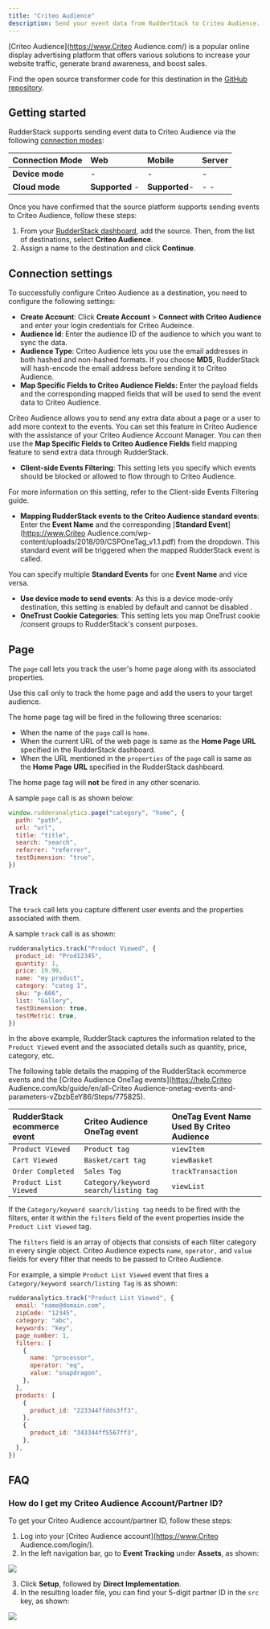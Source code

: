 ```yaml
---
title: "Criteo Audience"
description: Send your event data from RudderStack to Criteo Audience.
---
```


[Criteo Audience](https://www.Criteo Audience.com/) is a popular online display advertising platform that offers various solutions to increase your website traffic, generate brand awareness, and boost sales.

Find the open source transformer code for this destination in the <a href="https://github.com/rudderlabs/rudder-transformer/tree/master/src/v0/destinations/Criteo Audience_audience">GitHub repository</a>.

## Getting started

RudderStack supports sending event data to Criteo Audience via the following <a href="https://rudderstack.com/docs/rudderstack-cloud/rudderstack-connection-modes/">connection modes</a>:

| Connection Mode | Web       | Mobile | Server |
| :------------------ | :------------ | :--------- | :--------- |
| **Device mode**     | - | -          | -          |
| **Cloud mode**      | **Supported**  -  | **Supported**-  | - -  |


Once you have confirmed that the source platform supports sending events to Criteo Audience, follow these steps:

1. From your [RudderStack dashboard](https://app.rudderstack.com/), add the source. Then, from the list of destinations, select **Criteo Audience**.
2. Assign a name to the destination and click **Continue**.

## Connection settings

To successfully configure Criteo Audience as a destination, you need to configure the following settings:

- **Create Account**: Click **Create Account** > **Connect with Criteo Audience** and enter your login credentials for Criteo Audeince.
- **Audience Id**: Enter the audience ID of the audience to which you want to sync the data.
- **Audience Type**: Criteo Audience lets you use the email addresses in both hashed and non-hashed formats. If you choose **MD5**, RudderStack will hash-encode the email address before sending it to Criteo Audience.
- **Map Specific Fields to Criteo Audience Fields:** Enter the payload fields and the corresponding mapped fields that will be used to send the event data to Criteo Audience.

<div class="infoBlock">
Criteo Audience allows you to send any extra data about a page or a user to add more context to the events. You can set this feature in Criteo Audience with the assistance of your Criteo Audience Account Manager. You can then use the <strong>Map Specific Fields to Criteo Audience Fields</strong> field mapping feature to send extra data through RudderStack.
</div>

- **Client-side Events Filtering**: This setting lets you specify which events should be blocked or allowed to flow through to Criteo Audience.

<div class="infoBlock">
For more information on this setting, refer to the <Link to="/sources/event-streams/sdks/event-filtering/">Client-side Events Filtering</Link> guide.
</div>

- **Mapping RudderStack events to the Criteo Audience standard events**: Enter the **Event Name** and the corresponding [**Standard Event**](https://www.Criteo Audience.com/wp-content/uploads/2018/09/CSPOneTag_v1.1.pdf) from the dropdown. This standard event will be triggered when the mapped RudderStack event is called.

<div class="successBlock">
You can specify multiple <strong>Standard Events</strong> for one <strong>Event Name</strong> and vice versa.
</div>

- **Use device mode to send events**: As this is a <Link to="/destinations/rudderstack-connection-modes/#device-mode">device mode</Link>-only destination, this setting is enabled by default and cannot be disabled .
- **OneTrust Cookie Categories**: This setting lets you map <Link to="/sources/event-streams/sdks/rudderstack-javascript-sdk/onetrust-consent-manager/">OneTrust cookie</Link> /consent groups to RudderStack's consent purposes.

## Page

The <Link to="/event-spec/standard-events/page/">`page`</Link> call lets you track the user's home page along with its associated properties.

<div class="infoBlock">
Use this call only to track the home page and add the users to your target audience.
</div>

The home page tag will be fired in the following three scenarios:

- When the name of the `page` call is `home`.
- When the current URL of the web page is same as the **Home Page URL** specified in the RudderStack dashboard.
- When the URL mentioned in the `properties` of the `page` call is same as the **Home Page URL** specified in the RudderStack dashboard.

<div class="warningBlock">
The home page tag will <strong>not</strong> be fired in any other scenario.
</div>

A sample `page` call is as shown below:

```javascript
window.rudderanalytics.page("category", "home", {
  path: "path",
  url: "url",
  title: "title",
  search: "search",
  referrer: "referrer",
  testDimension: "true",
})
```

## Track

The <Link to="/event-spec/standard-events/track/">`track`</Link> call lets you capture different user events and the properties associated with them.

A sample `track` call is as shown:

```javascript
rudderanalytics.track("Product Viewed", {
  product_id: "Prod12345",
  quantity: 1,
  price: 19.99,
  name: "my product",
  category: "categ 1",
  sku: "p-666",
  list: "Gallery",
  testDimension: true,
  testMetric: true,
})
```

In the above example, RudderStack captures the information related to the `Product Viewed` event and the associated details such as quantity, price, category, etc.

The following table details the mapping of the <Link to="/event-spec/ecommerce-events-spec/">RudderStack ecommerce events</Link> and the [Criteo Audience OneTag events](https://help.Criteo Audience.com/kb/guide/en/all-Criteo Audience-onetag-events-and-parameters-vZbzbEeY86/Steps/775825).

| **RudderStack ecommerce event** | **Criteo Audience OneTag event**               | **OneTag Event Name Used By Criteo Audience** |
| :------------------------------- | :------------------------------------ | :----------------------------------- |
| `Product Viewed`                 | `Product tag`                         | `viewItem`                           |
| `Cart Viewed`                    | `Basket/cart tag`                     | `viewBasket`                         |
| `Order Completed`                | `Sales Tag`                           | `trackTransaction`                   |
| `Product List Viewed`            | `Category/keyword search/listing tag` | `viewList`                           |

<div class="infoBlock">
If the <code class="inline-code">Category/keyword search/listing tag</code> needs to be fired with the filters, enter it within the <code class="inline-code">filters</code> field of the event properties inside the <code class="inline-code">Product List Viewed</code> tag.
</div>

The `filters` field is an array of objects that consists of each filter category in every single object. Criteo Audience expects `name`, `operator,` and `value` fields for every filter that needs to be passed to Criteo Audience.

For example, a simple `Product List Viewed` event that fires a `Category/keyword search/listing Tag` is as shown:

```javascript
rudderanalytics.track("Product List Viewed", {
  email: "name@domain.com",
  zipCode: "12345",
  category: "abc",
  keywords: "key",
  page_number: 1,
  filters: [
    {
      name: "processor",
      operator: "eq",
      value: "snapdragon",
    },
  ],
  products: [
    {
      product_id: "223344ffdds3ff3",
    },
    {
      product_id: "343344ff5567ff3",
    },
  ],
})
```

## FAQ

### How do I get my Criteo Audience Account/Partner ID?

To get your Criteo Audience account/partner ID, follow these steps:

1. Log into your [Criteo Audience account](https://www.Criteo Audience.com/login/).
2. In the left navigation bar, go to **Event Tracking** under **Assets**, as shown:

<img src="https://user-images.githubusercontent.com/59817155/127632648-75ef6105-09fc-4344-b59d-876d45d82951.png" />

3. Click **Setup**, followed by **Direct Implementation**.
4. In the resulting loader file, you can find your 5-digit partner ID in the `src` key, as shown:

<img src="https://user-images.githubusercontent.com/59817155/127632914-01fb0c10-1741-478e-b5d3-685d4c145f26.png" />
